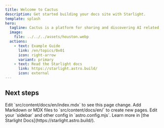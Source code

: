 ```yaml
---
title: Welcome to Cactus
description: Get started building your docs site with Starlight.
template: splash
hero:
  tagline: Cactus is a platform for sharing and discovering AI related topics.
  image:
    file: ../../../assets/houston.webp
  actions:
    - text: Example Guide
      link: /en/topics/0x01
      icon: right-arrow
      variant: primary
    - text: Read the Starlight docs
      link: https://starlight.astro.build/
      icon: external
---
```



## Next steps

<CardGrid stagger>
	<Card title="Update content" icon="pencil">
		Edit `src/content/docs/en/index.mdx` to see this page change.
	</Card>
	<Card title="Add new content" icon="add-document">
		Add Markdown or MDX files to `src/content/docs/en/` to create new pages.
	</Card>
	<Card title="Configure your site" icon="setting">
		Edit your `sidebar` and other config in `astro.config.mjs`.
	</Card>
	<Card title="Read the docs" icon="open-book">
		Learn more in [the Starlight Docs](https://starlight.astro.build/).
	</Card>
</CardGrid>